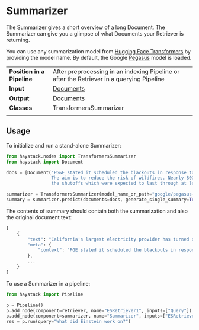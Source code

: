# Summarizer

The Summarizer gives a short overview of a long Document.
The Summarizer can give you a glimpse of what Documents your Retriever is returning.

You can use any summarization model from
[Hugging Face Transformers](https://huggingface.co/models?filter=summarization) by providing the model name.
By default, the Google [Pegasus](https://ai.googleblog.com/2020/06/pegasus-state-of-art-model-for.html) model is loaded.

|||
|-------------|-----------------------------------------------------------------------------------------------------------------------------------------------------------------------------|
|__Position in a Pipeline__| After preprocessing in an indexing Pipeline or after the Retriever in a querying Pipeline |
|__Input__       | [Documents](/components/v1.7.0/documents-answers-labels#document)                                                                                                                                                                  |
|__Output__      | [Documents](/components/v1.7.0/documents-answers-labels#document)                                                                                                             |
|__Classes__     | TransformersSummarizer                                                                                                           |
|||

## Usage

To initialize and run a stand-alone Summarizer:

```python
from haystack.nodes import TransformersSummarizer
from haystack import Document

docs = [Document("PG&E stated it scheduled the blackouts in response to forecasts for high winds amid dry conditions.\
                 The aim is to reduce the risk of wildfires. Nearly 800 thousand customers were scheduled to be affected by\
                 the shutoffs which were expected to last through at least midday tomorrow.")]

summarizer = TransformersSummarizer(model_name_or_path="google/pegasus-xsum")
summary = summarizer.predict(documents=docs, generate_single_summary=True)
```

The contents of summary should contain both the summarization and also the original document text:

```python
[
    {
        "text": "California's largest electricity provider has turned off power to hundreds of thousands of customers.",
        "meta": {
            "context": "PGE stated it scheduled the blackouts in response to forecasts for high winds amid dry conditions."
        },
        ...
    }
]
```

To use a Summarizer in a pipeline:

```python
from haystack import Pipeline

p = Pipeline()
p.add_node(component=retriever, name="ESRetriever1", inputs=["Query"])
p.add_node(component=summarizer, name="Summarizer", inputs=["ESRetriever1"])
res = p.run(query="What did Einstein work on?")
```
